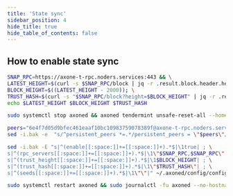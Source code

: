 ```yaml
---
title: 'State sync'
sidebar_position: 4
hide_title: true
hide_table_of_contents: false
---
```



<PageTitle
  iconUrl="img/axone-icon.svg"
  title="State sync"
  chainId="axone-dentrite-1"
  version="v10.0.0"
/>

## How to enable state sync

```bash
SNAP_RPC=https://axone-t-rpc.noders.services:443 && \
LATEST_HEIGHT=$(curl -s $SNAP_RPC/block | jq -r .result.block.header.height); \
BLOCK_HEIGHT=$((LATEST_HEIGHT - 2000)); \
TRUST_HASH=$(curl -s "$SNAP_RPC/block?height=$BLOCK_HEIGHT" | jq -r .result.block_id.hash) && \
echo $LATEST_HEIGHT $BLOCK_HEIGHT $TRUST_HASH
```

```bash
sudo systemctl stop axoned && axoned tendermint unsafe-reset-all --home ~/.axoned --keep-addr-book
```

```bash
peers="6e4f7d05d9bfec461eaaf10bc10983759078389f@axone-t-rpc.noders.services:20056"
sed -i.bak -e  "s/^persistent_peers *=.*/persistent_peers = \"$peers\"/" ~/.axoned/config/config.toml
```

```bash
sed -i.bak -E "s|^(enable[[:space:]]+=[[:space:]]+).*$|\1true| ; \
s|^(rpc_servers[[:space:]]+=[[:space:]]+).*$|\1\"$SNAP_RPC,$SNAP_RPC\"| ; \
s|^(trust_height[[:space:]]+=[[:space:]]+).*$|\1$BLOCK_HEIGHT| ; \
s|^(trust_hash[[:space:]]+=[[:space:]]+).*$|\1\"$TRUST_HASH\"| ; \
s|^(seeds[[:space:]]+=[[:space:]]+).*$|\1\"\"|" ~/.axoned/config/config.toml
```

```bash
sudo systemctl restart axoned && sudo journalctl -fu axoned --no-hostname -o cat
```

